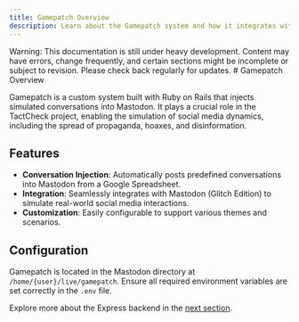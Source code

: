 ```yaml
---
title: Gamepatch Overview
description: Learn about the Gamepatch system and how it integrates with Mastodon in TactCheck.
---
```



<Callout type="warning">
  Warning: This documentation is still under heavy development. Content may have
  errors, change frequently, and certain sections might be incomplete or subject
  to revision. Please check back regularly for updates.
</Callout>
# Gamepatch Overview

Gamepatch is a custom system built with Ruby on Rails that injects simulated conversations into Mastodon. It plays a crucial role in the TactCheck project, enabling the simulation of social media dynamics, including the spread of propaganda, hoaxes, and disinformation.

## Features

- **Conversation Injection**: Automatically posts predefined conversations into Mastodon from a Google Spreadsheet.
- **Integration**: Seamlessly integrates with Mastodon (Glitch Edition) to simulate real-world social media interactions.
- **Customization**: Easily configurable to support various themes and scenarios.

## Configuration

Gamepatch is located in the Mastodon directory at `/home/{user}/live/gamepatch`. Ensure all required environment variables are set correctly in the `.env` file.

Explore more about the Express backend in the [next section](/docs/express).
